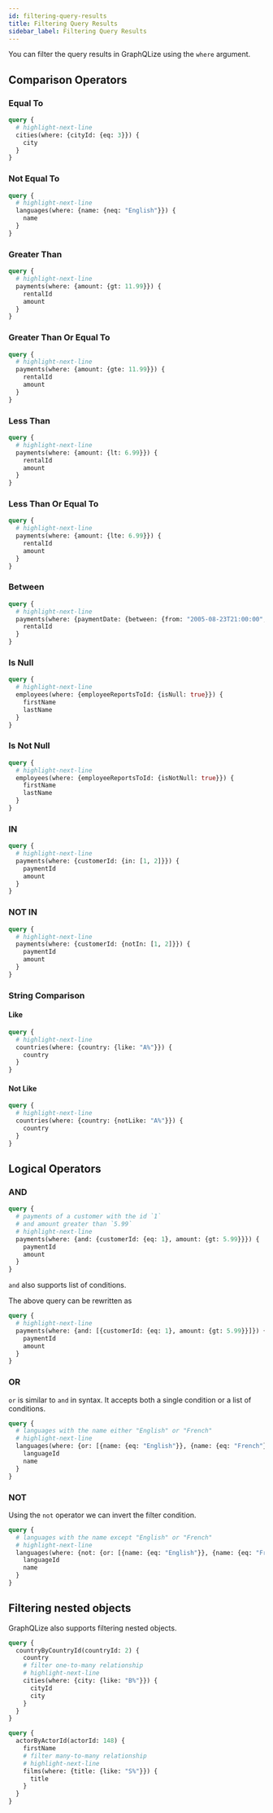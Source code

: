 ```yaml
---
id: filtering-query-results
title: Filtering Query Results
sidebar_label: Filtering Query Results
---
```


You can filter the query results in GraphQLize using the `where` argument. 

## Comparison Operators

### Equal To

```graphql
query {
  # highlight-next-line
  cities(where: {cityId: {eq: 3}}) {
    city
  }
}
```
### Not Equal To

```graphql
query {
  # highlight-next-line
  languages(where: {name: {neq: "English"}}) {
    name
  }
}
```

### Greater Than

```graphql
query {
  # highlight-next-line
  payments(where: {amount: {gt: 11.99}}) {
    rentalId
    amount
  }
}
```

### Greater Than Or Equal To

```graphql
query {
  # highlight-next-line
  payments(where: {amount: {gte: 11.99}}) {
    rentalId
    amount
  }
}
```
### Less Than 

```graphql
query {
  # highlight-next-line
  payments(where: {amount: {lt: 6.99}}) {
    rentalId
    amount
  }
}
```
### Less Than Or Equal To

```graphql
query {
  # highlight-next-line
  payments(where: {amount: {lte: 6.99}}) {
    rentalId
    amount
  }
}
```

### Between

```graphql
query {
  # highlight-next-line
  payments(where: {paymentDate: {between: {from: "2005-08-23T21:00:00", to: "2005-08-23T21:03:00"}}}) {
    rentalId
  }
}
```

### Is Null

```graphql
query {
  # highlight-next-line
  employees(where: {employeeReportsToId: {isNull: true}}) {
    firstName
    lastName
  }
}
```

### Is Not Null

```graphql
query {
  # highlight-next-line
  employees(where: {employeeReportsToId: {isNotNull: true}}) {
    firstName
    lastName
  }
}
```

### IN

```graphql
query {
  # highlight-next-line
  payments(where: {customerId: {in: [1, 2]}}) {
    paymentId
    amount
  }
}
```
### NOT IN

```graphql
query {
  # highlight-next-line
  payments(where: {customerId: {notIn: [1, 2]}}) {
    paymentId
    amount
  }
}
```

### String Comparison

#### Like

```graphql
query {
  # highlight-next-line
  countries(where: {country: {like: "A%"}}) {
    country
  }
}
```
#### Not Like
```graphql
query {
  # highlight-next-line
  countries(where: {country: {notLike: "A%"}}) {
    country
  }
}
```

## Logical Operators

### AND

```graphql
query {
  # payments of a customer with the id `1` 
  # and amount greater than `5.99`
  # highlight-next-line
  payments(where: {and: {customerId: {eq: 1}, amount: {gt: 5.99}}}) {
    paymentId
    amount
  }
}
```

`and` also supports list of conditions. 

The above query can be rewritten as

```graphql
query {
  # highlight-next-line 
  payments(where: {and: [{customerId: {eq: 1}, amount: {gt: 5.99}}]}) {
    paymentId
    amount
  }
}
```

### OR

`or` is similar to `and` in syntax. It accepts both a single condition or a list of conditions. 

```graphql
query {
  # languages with the name either "English" or "French"
  # highlight-next-line
  languages(where: {or: [{name: {eq: "English"}}, {name: {eq: "French"}}]}) {
    languageId
    name
  }
}
```

### NOT

Using the `not` operator we can invert the filter condition. 

```graphql
query {
  # languages with the name except "English" or "French"
  # highlight-next-line
  languages(where: {not: {or: [{name: {eq: "English"}}, {name: {eq: "French"}}]}}) {
    languageId
    name
  }
}
```



## Filtering nested objects

GraphQLize also supports filtering nested objects. 

```graphql
query {
  countryByCountryId(countryId: 2) {
    country
    # filter one-to-many relationship
    # highlight-next-line
    cities(where: {city: {like: "B%"}}) {
      cityId
      city
    }
  }
}
```

```graphql
query {
  actorByActorId(actorId: 148) {
    firstName
    # filter many-to-many relationship
    # highlight-next-line
    films(where: {title: {like: "S%"}}) {
      title
    }
  }
}
```